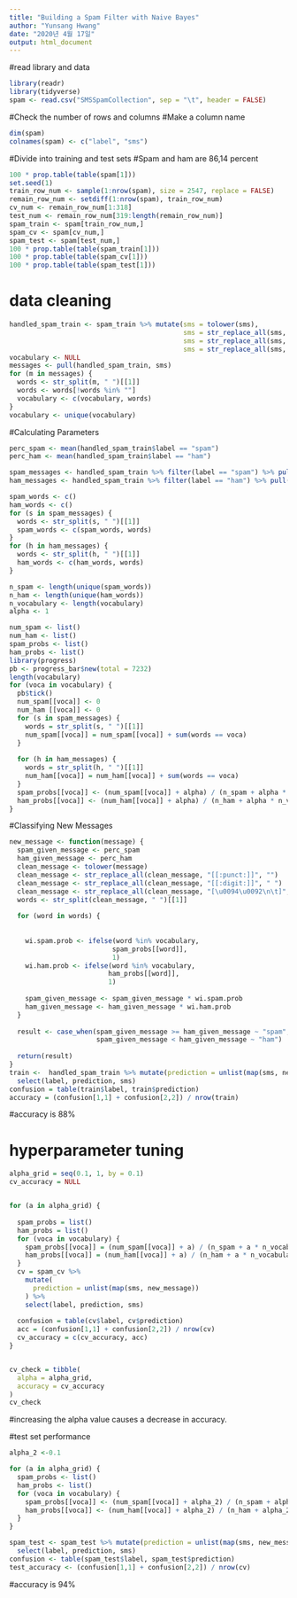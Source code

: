 ```yaml
---
title: "Building a Spam Filter with Naive Bayes"
author: "Yunsang Hwang"
date: "2020년 4월 17일"
output: html_document
---
```

#read library and data
```r
library(readr)
library(tidyverse)
spam <- read.csv("SMSSpamCollection", sep = "\t", header = FALSE)
```

#Check the number of rows and columns
#Make a column name
```r
dim(spam)
colnames(spam) <- c("label", "sms")
```

#Divide into training and test sets
#Spam and ham are 86,14 percent
```r
100 * prop.table(table(spam[1]))
set.seed(1)
train_row_num <- sample(1:nrow(spam), size = 2547, replace = FALSE)
remain_row_num <- setdiff(1:nrow(spam), train_row_num)
cv_num <- remain_row_num[1:318]
test_num <- remain_row_num[319:length(remain_row_num)]
spam_train <- spam[train_row_num,]
spam_cv <- spam[cv_num,]
spam_test <- spam[test_num,]
100 * prop.table(table(spam_train[1]))
100 * prop.table(table(spam_cv[1]))
100 * prop.table(table(spam_test[1]))
```

# data cleaning
```r
handled_spam_train <- spam_train %>% mutate(sms = tolower(sms), 
                                            sms = str_replace_all(sms, "[:punct:]", " "),
                                            sms = str_replace_all(sms, "[:digit:]", " "),
                                            sms = str_replace_all(sms, "[\u0094\u0092\n\t]", ""))
vocabulary <- NULL
messages <- pull(handled_spam_train, sms)
for (m in messages) {
  words <- str_split(m, " ")[[1]]
  words <- words[!words %in% ""]
  vocabulary <- c(vocabulary, words)
}
vocabulary <- unique(vocabulary)
```

#Calculating Parameters
```r
perc_spam <- mean(handled_spam_train$label == "spam")
perc_ham <- mean(handled_spam_train$label == "ham")

spam_messages <- handled_spam_train %>% filter(label == "spam") %>% pull("sms")
ham_messages <- handled_spam_train %>% filter(label == "ham") %>% pull("sms")

spam_words <- c()
ham_words <- c()
for (s in spam_messages) {
  words <- str_split(s, " ")[[1]]
  spam_words <- c(spam_words, words)
}
for (h in ham_messages) {
  words <- str_split(h, " ")[[1]]
  ham_words <- c(ham_words, words)
}

n_spam <- length(unique(spam_words))
n_ham <- length(unique(ham_words))
n_vocabulary <- length(vocabulary)
alpha <- 1

num_spam <- list()
num_ham <- list()
spam_probs <- list()
ham_probs <- list()
library(progress)
pb <- progress_bar$new(total = 7232)
length(vocabulary)
for (voca in vocabulary) {
  pb$tick()
  num_spam[[voca]] <- 0
  num_ham [[voca]] <- 0
  for (s in spam_messages) {
    words = str_split(s, " ")[[1]]
    num_spam[[voca]] = num_spam[[voca]] + sum(words == voca)
  }
  
  for (h in ham_messages) {
    words = str_split(h, " ")[[1]]
    num_ham[[voca]] = num_ham[[voca]] + sum(words == voca)
  }
  spam_probs[[voca]] <- (num_spam[[voca]] + alpha) / (n_spam + alpha * n_vocabulary)
  ham_probs[[voca]] <- (num_ham[[voca]] + alpha) / (n_ham + alpha * n_vocabulary)
}
```

#Classifying New Messages
```r
new_message <- function(message) {
  spam_given_message <- perc_spam
  ham_given_message <- perc_ham
  clean_message <- tolower(message)
  clean_message <- str_replace_all(clean_message, "[[:punct:]]", "")
  clean_message <- str_replace_all(clean_message, "[[:digit:]]", " ")
  clean_message <- str_replace_all(clean_message, "[\u0094\u0092\n\t]", " ")
  words <- str_split(clean_message, " ")[[1]]
  
  for (word in words) {
    
    
    wi.spam.prob <- ifelse(word %in% vocabulary, 
                          spam_probs[[word]],
                          1)
    wi.ham.prob <- ifelse(word %in% vocabulary, 
                         ham_probs[[word]],
                         1)
    
    spam_given_message <- spam_given_message * wi.spam.prob
    ham_given_message <- ham_given_message * wi.ham.prob
  }
  
  result <- case_when(spam_given_message >= ham_given_message ~ "spam", 
                      spam_given_message < ham_given_message ~ "ham")
  
  return(result)
}
train <-  handled_spam_train %>% mutate(prediction = unlist(map(sms, new_message))) %>% 
  select(label, prediction, sms)
confusion = table(train$label, train$prediction)
accuracy = (confusion[1,1] + confusion[2,2]) / nrow(train)
```
#accuracy is 88%

# hyperparameter tuning
```r
alpha_grid = seq(0.1, 1, by = 0.1)
cv_accuracy = NULL


for (a in alpha_grid) {
  
  spam_probs = list()
  ham_probs = list()
  for (voca in vocabulary) {
    spam_probs[[voca]] = (num_spam[[voca]] + a) / (n_spam + a * n_vocabulary)
    ham_probs[[voca]] = (num_ham[[voca]] + a) / (n_ham + a * n_vocabulary)
  }
  cv = spam_cv %>% 
    mutate(
      prediction = unlist(map(sms, new_message))
    ) %>% 
    select(label, prediction, sms)
  
  confusion = table(cv$label, cv$prediction)
  acc = (confusion[1,1] + confusion[2,2]) / nrow(cv)
  cv_accuracy = c(cv_accuracy, acc)
}


cv_check = tibble(
  alpha = alpha_grid,
  accuracy = cv_accuracy
)
cv_check
```
#increasing the alpha value causes a decrease in accuracy.

#test set performance
```r
alpha_2 <-0.1

for (a in alpha_grid) {
  spam_probs <- list()
  ham_probs <- list()
  for (voca in vocabulary) {
    spam_probs[[voca]] <- (num_spam[[voca]] + alpha_2) / (n_spam + alpha_2 * n_vocabulary)
    ham_probs[[voca]] <- (num_ham[[voca]] + alpha_2) / (n_ham + alpha_2 * n_vocabulary)
  }
}

spam_test <- spam_test %>% mutate(prediction = unlist(map(sms, new_message))) %>%
  select(label, prediction, sms)
confusion <- table(spam_test$label, spam_test$prediction)
test_accuracy <- (confusion[1,1] + confusion[2,2]) / nrow(cv)
```
#accuracy is 94%

